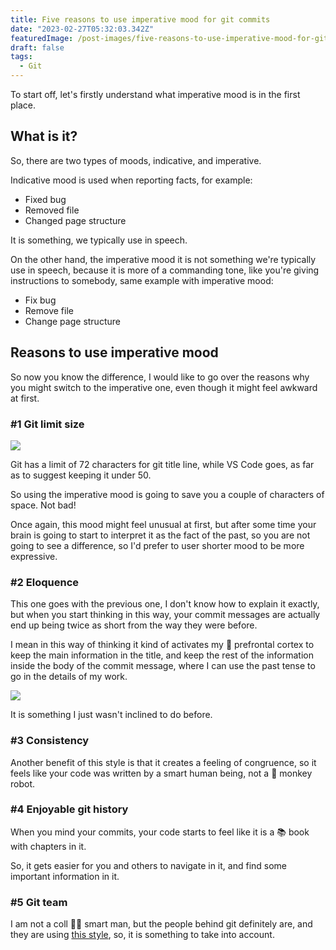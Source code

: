 ```yaml
---
title: Five reasons to use imperative mood for git commits
date: "2023-02-27T05:32:03.342Z"
featuredImage: /post-images/five-reasons-to-use-imperative-mood-for-git-commits.png
draft: false
tags:
  - Git
---
```


To start off, let's firstly understand what imperative mood is in the first place.

## What is it?

So, there are two types of moods, indicative, and imperative.

Indicative mood is used when reporting facts, for example:

- Fixed bug
- Removed file
- Changed page structure

It is something, we typically use in speech.

On the other hand, the imperative mood it is not something we're typically use in speech, because it is more of a commanding tone, like you're giving instructions to somebody, same example with imperative mood:

- Fix bug
- Remove file
- Change page structure

## Reasons to use imperative mood

So now you know the difference, I would like to go over the reasons why you might switch to the imperative one, even though it might feel awkward at first.

### #1 Git limit size

![](/post-images/five-reasons-to-use-imperative-mood-for-git-commits-example-1.png)

Git has a limit of 72 characters for git title line, while VS Code goes, as far as to suggest keeping it under 50.

So using the imperative mood is going to save you a couple of characters of space. Not bad!

Once again, this mood might feel unusual at first, but after some time your brain is going to start to interpret it as the fact of the past, so you are not going to see a difference, so I'd prefer to user shorter mood to be more expressive.

### #2 Eloquence

This one goes with the previous one, I don't know how to explain it exactly, but when you start thinking in this way, your commit messages are actually end up being twice as short from the way they were before.

I mean in this way of thinking it kind of activates my 🧠 prefrontal cortex to keep the main information in the title, and keep the rest of the information inside the body of the commit message, where I can use the past tense to go in the details of my work.

![](/post-images/five-reasons-to-use-imperative-mood-for-git-commits-example-2.png)

It is something I just wasn't inclined to do before.

### #3 Consistency

Another benefit of this style is that it creates a feeling of congruence, so it feels like your code was written by a smart human being, not a 🐒 monkey robot.

### #4 Enjoyable git history

When you mind your commits, your code starts to feel like it is a 📚 book with chapters in it.&#x20;

So, it gets easier for you and others to navigate in it, and find some important information in it.

### #5 Git team

I am not a coll 👨‍🎓 smart man, but the people behind git definitely are, and they are using [this style](https://github.com/git/git/commits/master), so, it is something to take into account.
